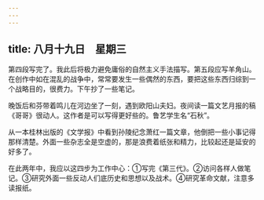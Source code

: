 ```yaml
---
---
---
```

title: 八月十九日　星期三
---




第四段写完了。我此后将极力避免庸俗的自然主义手法描写。第五段应写羊角山。在创作中如在混乱的战争中，常常要发生一些偶然的东西，要把这些东西归综到一个战略目的，很费力。下午抄了一些笔记。

晚饭后和芬带着鸣儿在河边坐了一刻，遇到欧阳山夫妇。夜间读一篇文艺月报的稿《哥哥》很动人。这作者是可以写得更好些的。鲁艺学生名“石秋”。

从一本桂林出版的《文学报》中看到孙陵纪念萧红一篇文章，他倒把一些小事记得那样清楚。外面一些杂志全是空虚的，那是浪费着纸张和精力，比较起还是延安的好多了。

在此两年中，我应以这四步为工作中心：①写完《第三代》。②访问各样人做笔记。③研究外面一些反动人们底历史和思想以及战术。④研究革命文献，注意多读报纸。